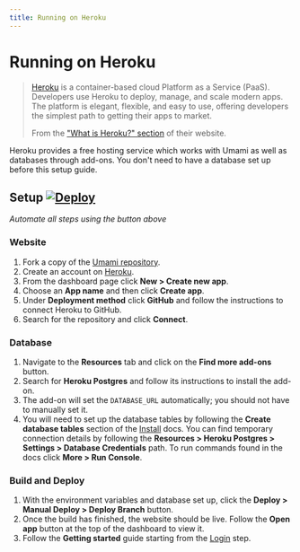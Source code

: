 ```yaml
---
title: Running on Heroku
---
```


# Running on Heroku

> [Heroku](https://www.heroku.com/) is a container-based cloud Platform as a Service (PaaS). Developers use Heroku to deploy, manage, and scale modern apps. The platform is elegant, flexible, and easy to use, offering developers the simplest path to getting their apps to market.
>
> From the ["What is Heroku?" section](https://www.heroku.com/about) of their website.

Heroku provides a free hosting service which works with Umami as well as databases through add-ons.
You don't need to have a database set up before this setup guide.

## Setup [![Deploy](https://www.herokucdn.com/deploy/button.svg)](https://heroku.com/deploy?template=https://github.com/umami-software/umami)

_Automate all steps using the button above_

### Website

1. Fork a copy of the [Umami repository](https://github.com/umami-software/umami).
1. Create an account on [Heroku](https://heroku.com/).
1. From the dashboard page click **New > Create new app**.
1. Choose an **App name** and then click **Create app**.
1. Under **Deployment method** click **GitHub** and follow the instructions to connect Heroku to GitHub.
1. Search for the repository and click **Connect**.

### Database

1. Navigate to the **Resources** tab and click on the **Find more add-ons** button.
1. Search for **Heroku Postgres** and follow its instructions to install the add-on.
1. The add-on will set the `DATABASE_URL` automatically; you should not have to manually set it.
1. You will need to set up the database tables by following the **Create database tables** section of the [Install](/docs/install) docs.
   You can find temporary connection details by following the **Resources > Heroku Postgres > Settings > Database Credentials** path.
   To run commands found in the docs click **More > Run Console**.

### Build and Deploy

1. With the environment variables and database set up, click the **Deploy > Manual Deploy > Deploy Branch** button.
1. Once the build has finished, the website should be live. Follow the **Open app** button at the top of the dashboard to view it.
1. Follow the **Getting started** guide starting from the [Login](/docs/login) step.
